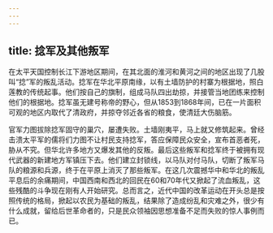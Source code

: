 ```yaml
---
---
---
```

title: 捻军及其他叛军
---



在太平天国控制长江下游地区期间，在其北面的淮河和黄河之间的地区出现了几股叫“捻”军的叛乱活动。捻军在华北平原南缘，以有土墙防护的村寨为根据地，照白莲教的传统起事。他们按自己的旗制，组成马队四出劫掠，并接管当地团练来控制他们的根据地。捻军虽无建号称帝的野心，但从1853到1868年间，已在一片面积可观的地区内取代了清政府，并掠夺邻近各省的粮食，使清廷大伤脑筋。

官军力图拔除捻军固守的巢穴，屡遭失败。土墙刚夷平，马上就又修筑起来。曾经击溃太平军的儒将们力图不让村民支持捻军，答应保障民众安全，宣布首恶者死，胁从不究。但华北许多地方又爆发其他的反叛。最后这些叛军和捻军终于被拥有现代武器的新建地方军镇压下去。他们建立封锁线，以马队对付马队，切断了叛军马队的粮源和兵源，终于在平原上消灭了那些叛军。在这几次震撼华中和华北的叛乱平息后的余痛期间，中国西南和西北的回民在60和70年代又掀起了流血叛乱，这些残酷的斗争现在刚有人开始研究。总而言之，近代中国的改革运动在开头总是按照传统的格局，掀起以农民为基础的叛乱，结果除了造成纷乱和灾难之外，很少有什么成就，留给后世革命者的，只是民众领袖因思想准备不足而失败的惊人事例而已。